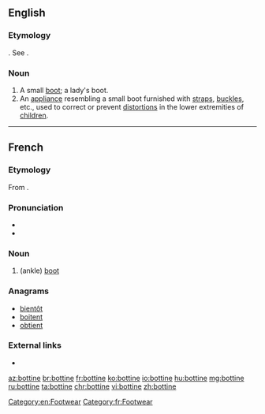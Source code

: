 ==English==

===Etymology===
{{etyl|fr|en}}. See {{term|boot|lang=en||type of footwear}}.

===Noun===
{{en-noun}}

# A small [[boot]]; a lady's boot.
# An [[appliance]] resembling a small boot furnished with [[strap]]s, [[buckle]]s, etc., used to correct or prevent [[distortion]]s in the lower extremities of [[child]]ren.
#: {{rfquotek|Dunglison}}

[[Category:en:Footwear]]

{{Webster 1913}}

----

==French==

===Etymology===
From {{suffix|botte|ine|lang=fr}}.

===Pronunciation===
* {{IPA|/bɔtin/|lang=fr}}
* {{audio|Fr-bottine.ogg|Audio|lang=fr}}

===Noun===
{{fr-noun|f}}

# (ankle) [[boot]]

===Anagrams===
* [[bientôt#French|bientôt]]
* [[boitent#French|boitent]]
* [[obtient#French|obtient]]

===External links===
* {{R:TLFi}}

[[Category:fr:Footwear]]

[[az:bottine]]
[[br:bottine]]
[[fr:bottine]]
[[ko:bottine]]
[[io:bottine]]
[[hu:bottine]]
[[mg:bottine]]
[[ru:bottine]]
[[ta:bottine]]
[[chr:bottine]]
[[vi:bottine]]
[[zh:bottine]]